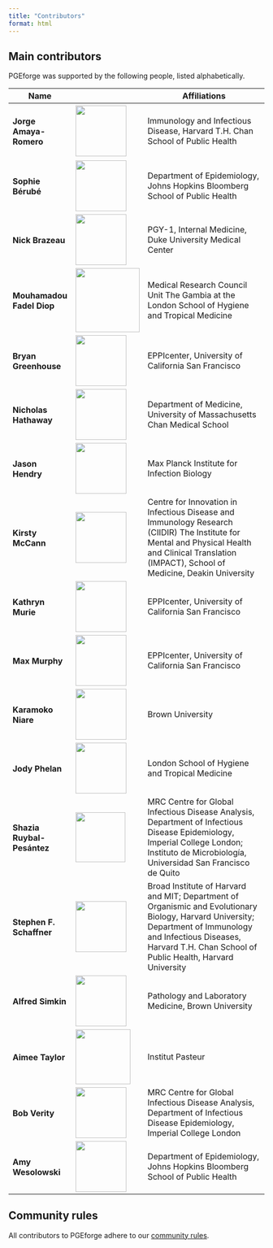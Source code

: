 ```yaml
---
title: "Contributors"
format: html
---
```


## Main contributors

PGEforge was supported by the following people, listed alphabetically.

+-----------------------------+-------------------------------------------------------------------------------------+----------------------------------------------------------------------------------------------------------------------------------------------------------------------------------------------------------------------------+
| Name                        |                                                                                     | Affiliations                                                                                                                                                                                                               |
+=============================+=====================================================================================+============================================================================================================================================================================================================================+
| #### Jorge Amaya-Romero     | ![](img/people/jorge.jpeg){fig-align="left" width="100px"}                          | Immunology and Infectious Disease, Harvard T.H. Chan School of Public Health                                                                                                                                               |
+-----------------------------+-------------------------------------------------------------------------------------+----------------------------------------------------------------------------------------------------------------------------------------------------------------------------------------------------------------------------+
| #### Sophie Bérubé          | ![](img/people/SophieB.jpeg){fig-align="left" width="100px"}                        | Department of Epidemiology, Johns Hopkins Bloomberg School of Public Health                                                                                                                                                |
+-----------------------------+-------------------------------------------------------------------------------------+----------------------------------------------------------------------------------------------------------------------------------------------------------------------------------------------------------------------------+
| #### Nick Brazeau           | ![](img/people/Brazeau_NF.jpg){fig-align="left" width="100px"}                      | PGY-1, Internal Medicine, Duke University Medical Center                                                                                                                                                                   |
+-----------------------------+-------------------------------------------------------------------------------------+----------------------------------------------------------------------------------------------------------------------------------------------------------------------------------------------------------------------------+
| #### Mouhamadou Fadel Diop  | ![](img/people/fadel.jpeg){fig-align="left" width="126"}                            | Medical Research Council Unit The Gambia at the London School of Hygiene and Tropical Medicine                                                                                                                             |
+-----------------------------+-------------------------------------------------------------------------------------+----------------------------------------------------------------------------------------------------------------------------------------------------------------------------------------------------------------------------+
| #### Bryan Greenhouse       | ![](img/people/UCSF_20170322_B_Greenhouse_426.jpeg){fig-align="left" width="100px"} | EPPIcenter, University of California San Francisco                                                                                                                                                                         |
+-----------------------------+-------------------------------------------------------------------------------------+----------------------------------------------------------------------------------------------------------------------------------------------------------------------------------------------------------------------------+
| #### Nicholas Hathaway      | ![](img/people/hathaway_nicholas_headshot.jpg){fig-align="left" width="100px"}      | Department of Medicine, University of Massachusetts Chan Medical School                                                                                                                                                    |
+-----------------------------+-------------------------------------------------------------------------------------+----------------------------------------------------------------------------------------------------------------------------------------------------------------------------------------------------------------------------+
| #### Jason Hendry           | ![](img/people/jason.jpeg){fig-align="left" width="100px"}                          | Max Planck Institute for Infection Biology                                                                                                                                                                                 |
+-----------------------------+-------------------------------------------------------------------------------------+----------------------------------------------------------------------------------------------------------------------------------------------------------------------------------------------------------------------------+
| #### Kirsty McCann          | ![](img/people/KirstyMcCann.jpg){fig-align="left" width="100px"}                    | Centre for Innovation in Infectious Disease and Immunology Research (CIIDIR) The Institute for Mental and Physical Health and Clinical Translation (IMPACT), School of Medicine, Deakin University                         |
+-----------------------------+-------------------------------------------------------------------------------------+----------------------------------------------------------------------------------------------------------------------------------------------------------------------------------------------------------------------------+
| #### Kathryn Murie          | ![](img/people/kathryn.jpeg){fig-align="left" width="100px"}                        | EPPIcenter, University of California San Francisco                                                                                                                                                                         |
+-----------------------------+-------------------------------------------------------------------------------------+----------------------------------------------------------------------------------------------------------------------------------------------------------------------------------------------------------------------------+
| #### Max Murphy             | ![](img/people/max.jpeg){fig-align="left" width="100px"}                            | EPPIcenter, University of California San Francisco                                                                                                                                                                         |
+-----------------------------+-------------------------------------------------------------------------------------+----------------------------------------------------------------------------------------------------------------------------------------------------------------------------------------------------------------------------+
| #### Karamoko Niare         | ![](img/people/Karamoko_Photo.jpeg){fig-align="left" width="100px"}                 | Brown University                                                                                                                                                                                                           |
+-----------------------------+-------------------------------------------------------------------------------------+----------------------------------------------------------------------------------------------------------------------------------------------------------------------------------------------------------------------------+
| #### Jody Phelan            | ![](img/people/jody.jpeg){fig-align="left" width="100px"}                           | London School of Hygiene and Tropical Medicine                                                                                                                                                                             |
+-----------------------------+-------------------------------------------------------------------------------------+----------------------------------------------------------------------------------------------------------------------------------------------------------------------------------------------------------------------------+
| #### Shazia Ruybal-Pesántez | ![](img/people/shazia.JPG){fig-align="left" width="98"}                             | MRC Centre for Global Infectious Disease Analysis, Department of Infectious Disease Epidemiology, Imperial College London; Instituto de Microbiología, Universidad San Francisco de Quito                                  |
+-----------------------------+-------------------------------------------------------------------------------------+----------------------------------------------------------------------------------------------------------------------------------------------------------------------------------------------------------------------------+
| #### Stephen F. Schaffner   | ![](img/people/steve_schaffner.jpg){fig-align="left" width="100px"}                 | Broad Institute of Harvard and MIT; Department of Organismic and Evolutionary Biology, Harvard University; Department of Immunology and Infectious Diseases, Harvard T.H. Chan School of Public Health, Harvard University |
+-----------------------------+-------------------------------------------------------------------------------------+----------------------------------------------------------------------------------------------------------------------------------------------------------------------------------------------------------------------------+
| #### Alfred Simkin          | ![](img/people/alfred.jpeg){fig-align="left" width="100px"}                         | Pathology and Laboratory Medicine, Brown University                                                                                                                                                                        |
+-----------------------------+-------------------------------------------------------------------------------------+----------------------------------------------------------------------------------------------------------------------------------------------------------------------------------------------------------------------------+
| #### Aimee Taylor           | ![](img/people/Taylor-A.jpg){fig-align="left" width="108"}                          | Institut Pasteur                                                                                                                                                                                                           |
+-----------------------------+-------------------------------------------------------------------------------------+----------------------------------------------------------------------------------------------------------------------------------------------------------------------------------------------------------------------------+
| #### Bob Verity             | ![](img/people/bob.jpeg){fig-align="left" width="100px"}                            | MRC Centre for Global Infectious Disease Analysis, Department of Infectious Disease Epidemiology, Imperial College London                                                                                                  |
+-----------------------------+-------------------------------------------------------------------------------------+----------------------------------------------------------------------------------------------------------------------------------------------------------------------------------------------------------------------------+
| #### Amy Wesolowski         | ![](img/people/Wesolowski.jpg){fig-align="left" width="100px"}                      | Department of Epidemiology, Johns Hopkins Bloomberg School of Public Health                                                                                                                                                |
+-----------------------------+-------------------------------------------------------------------------------------+----------------------------------------------------------------------------------------------------------------------------------------------------------------------------------------------------------------------------+

## Community rules

All contributors to PGEforge adhere to our [community rules](how_to_contribute.qmd#community-rules).
